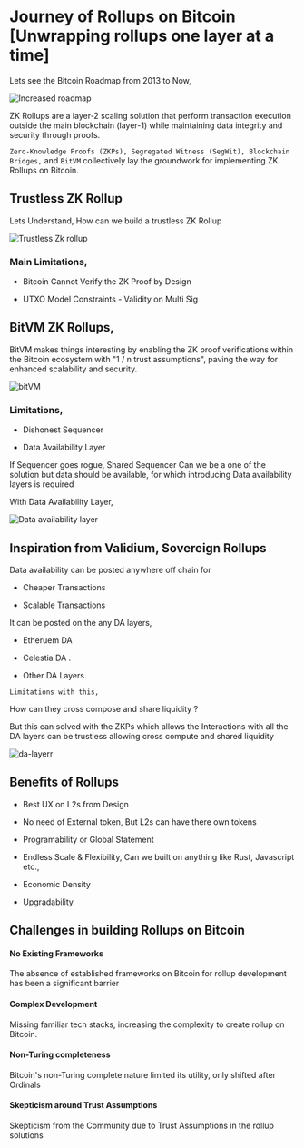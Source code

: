 # Journey of Rollups on Bitcoin [Unwrapping rollups one layer at a time]

Lets see the Bitcoin Roadmap from 2013 to Now,

<img src="/assets/roadmap.png" alt="Increased roadmap" />

ZK Rollups are a layer-2 scaling solution that perform transaction execution outside the main blockchain (layer-1) while maintaining data integrity and security through proofs.

`Zero-Knowledge Proofs (ZKPs), Segregated Witness (SegWit), Blockchain Bridges,` and `BitVM` collectively lay the groundwork for implementing ZK Rollups on Bitcoin.

## Trustless ZK Rollup

Lets Understand, How can we build a trustless ZK Rollup

<img src="/assets/trustless-zk.png" alt="Trustless Zk rollup" />

### Main Limitations,

- Bitcoin Cannot Verify the ZK Proof by Design

- UTXO Model Constraints - Validity on Multi Sig

## BitVM ZK Rollups,

BitVM makes things interesting by enabling the ZK proof verifications within the Bitcoin ecosystem with "1 / n trust assumptions", paving the way for enhanced scalability and security.

<img src="/assets/bitvm.png" alt="bitVM" />

### Limitations,

- Dishonest Sequencer

- Data Availability Layer

If Sequencer goes rogue, Shared Sequencer Can we be a one of the solution but data should be available, for which introducing Data availability layers is required

With Data Availability Layer,

<img src="/assets/data-availabilty.png" alt="Data availability layer" />

## Inspiration from Validium, Sovereign Rollups

Data availability can be posted anywhere off chain for

- Cheaper Transactions

- Scalable Transactions

It can be posted on the any DA layers,

- Etheruem DA

- Celestia DA .

- Other DA Layers.

`Limitations with this,`

How can they cross compose and share liquidity ?

But this can solved with the ZKPs which allows the Interactions with all the DA layers can be trustless allowing cross compute and shared liquidity

<img src="/assets/da-layer.png" alt="da-layerr" />

## Benefits of Rollups

- Best UX on L2s from Design

- No need of External token, But L2s can have there own tokens

- Programability or Global Statement

- Endless Scale & Flexibility, Can we built on anything like Rust, Javascript etc.,

- Economic Density

- Upgradability

## Challenges in building Rollups on Bitcoin

#### No Existing Frameworks

The absence of established frameworks on Bitcoin for rollup development has been a significant barrier

#### Complex Development

Missing familiar tech stacks, increasing the complexity to create rollup on Bitcoin.

#### Non-Turing completeness

Bitcoin's non-Turing complete nature limited its utility, only shifted after Ordinals

#### Skepticism around Trust Assumptions

Skepticism from the Community due to Trust Assumptions in the rollup solutions
